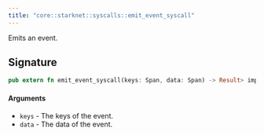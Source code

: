 ```yaml
---
title: "core::starknet::syscalls::emit_event_syscall"
---
```


Emits an event.

## Signature

```rust
pub extern fn emit_event_syscall(keys: Span, data: Span) -> Result> implicits(GasBuiltin, System) nopanic;
```




#### Arguments

- `keys` - The keys of the event.
- `data` - The data of the event.

